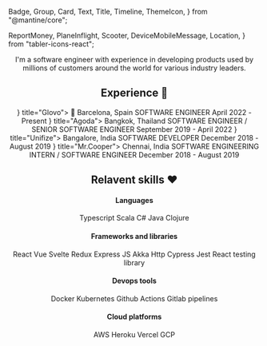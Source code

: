   Badge,
  Group,
  Card,
  Text,
  Title,
  Timeline,
  ThemeIcon,
} from "@mantine/core";

  ReportMoney,
  PlaneInflight,
  Scooter,
  DeviceMobileMessage,
  Location,
} from "tabler-icons-react";

<Header
  title="About Me"
  gradient={{ from: "white", to: "cyan", deg: 10 }}
  order={1}
/>

I'm a software engineer with experience in developing products used by millions of customers around the world for various industry leaders.

## Experience 🥷

<Timeline color="lime" active={0} bulletSize={30} lineWidth={1}>
  <Timeline.Item bullet={<Scooter size={24} />} title="Glovo">
    <Text color="dimmed" size="sm">
      📍 Barcelona, Spain
    </Text>
    <Text size="sm">SOFTWARE ENGINEER</Text>
    <Text size="xs" mt={4}>
      April 2022 - Present
    </Text>
  </Timeline.Item>
  <Timeline.Item bullet={<PlaneInflight size={24} />} title="Agoda">
    <Text color="dimmed" size="sm">
      Bangkok, Thailand
    </Text>
    <Text size="sm">SOFTWARE ENGINEER / SENIOR SOFTWARE ENGINEER</Text>
    <Text size="xs" mt={4}>
      September 2019 - April 2022
    </Text>
  </Timeline.Item>
  <Timeline.Item bullet={<DeviceMobileMessage size={24} />} title="Unifize">
    <Text color="dimmed" size="sm">
      Bangalore, India
    </Text>
    <Text size="sm">SOFTWARE DEVELOPER</Text>
    <Text size="xs" mt={4}>
      December 2018 - August 2019
    </Text>
  </Timeline.Item>
  <Timeline.Item bullet={<ReportMoney size={24} />} title="Mr.Cooper">
    <Text color="dimmed" size="sm">
      Chennai, India
    </Text>
    <Text size="sm">SOFTWARE ENGINEERING INTERN / SOFTWARE ENGINEER</Text>
    <Text size="xs" mt={4}>
      December 2018 - August 2019
    </Text>
  </Timeline.Item>
</Timeline>

## Relavent skills ❤️

#### Languages

<Group>
  <Badge variant="gradient" gradient={{ from: "indigo", to: "cyan" }}>
    Typescript
  </Badge>
  <Badge variant="gradient" gradient={{ from: "indigo", to: "cyan" }}>
    Scala
  </Badge>
  <Badge variant="gradient" gradient={{ from: "indigo", to: "cyan" }}>
    C#
  </Badge>
  <Badge variant="gradient" gradient={{ from: "indigo", to: "cyan" }}>
    Java
  </Badge>
  <Badge variant="gradient" gradient={{ from: "indigo", to: "cyan" }}>
    Clojure
  </Badge>
</Group>

#### Frameworks and libraries

<Group>
  <Badge variant="gradient" gradient={{ from: "teal", to: "blue", deg: 60 }}>
    React
  </Badge>
  <Badge variant="gradient" gradient={{ from: "teal", to: "blue", deg: 60 }}>
    Vue
  </Badge>
  <Badge variant="gradient" gradient={{ from: "teal", to: "blue", deg: 60 }}>
    Svelte
  </Badge>
  <Badge variant="gradient" gradient={{ from: "teal", to: "blue", deg: 60 }}>
    Redux
  </Badge>
  <Badge variant="gradient" gradient={{ from: "teal", to: "blue", deg: 60 }}>
    Express JS
  </Badge>
  <Badge variant="gradient" gradient={{ from: "teal", to: "blue", deg: 60 }}>
    Akka Http
  </Badge>
  <Badge variant="gradient" gradient={{ from: "teal", to: "blue", deg: 60 }}>
    Cypress
  </Badge>
  <Badge variant="gradient" gradient={{ from: "teal", to: "blue", deg: 60 }}>
    Jest
  </Badge>
  <Badge variant="gradient" gradient={{ from: "teal", to: "blue", deg: 60 }}>
    React testing library
  </Badge>
</Group>

#### Devops tools

<Group>
  <Badge variant="gradient" gradient={{ from: "teal", to: "lime", deg: 105 }}>
    Docker
  </Badge>
  <Badge variant="gradient" gradient={{ from: "teal", to: "lime", deg: 105 }}>
    Kubernetes
  </Badge>
  <Badge variant="gradient" gradient={{ from: "teal", to: "lime", deg: 105 }}>
    Github Actions
  </Badge>
  <Badge variant="gradient" gradient={{ from: "teal", to: "lime", deg: 105 }}>
    Gitlab pipelines
  </Badge>
</Group>

#### Cloud platforms

<Group>
  <Badge
    variant="gradient"
    gradient={{ from: "#ed6ea0", to: "#ec8c69", deg: 35 }}
  >
    AWS
  </Badge>
  <Badge
    variant="gradient"
    gradient={{ from: "#ed6ea0", to: "#ec8c69", deg: 35 }}
  >
    Heroku
  </Badge>
  <Badge
    variant="gradient"
    gradient={{ from: "#ed6ea0", to: "#ec8c69", deg: 35 }}
  >
    Vercel
  </Badge>
  <Badge
    variant="gradient"
    gradient={{ from: "#ed6ea0", to: "#ec8c69", deg: 35 }}
  >
    GCP
  </Badge>
</Group>
